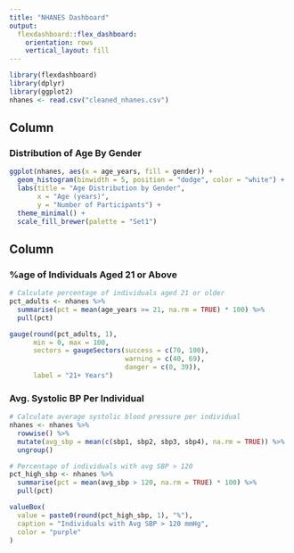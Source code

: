 ---
title: "NHANES Dashboard"
output: 
  flexdashboard::flex_dashboard:
    orientation: rows
    vertical_layout: fill
---

```{r setup, include=FALSE}
library(flexdashboard)
library(dplyr)
library(ggplot2)
nhanes <- read.csv("cleaned_nhanes.csv")
```

Column {data-width=650}
-----------------------------------------------------------------------

### Distribution of Age By Gender

```{r, fig.width=15}
ggplot(nhanes, aes(x = age_years, fill = gender)) +
  geom_histogram(binwidth = 5, position = "dodge", color = "white") +
  labs(title = "Age Distribution by Gender",
       x = "Age (years)", 
       y = "Number of Participants") +
  theme_minimal() +
  scale_fill_brewer(palette = "Set1")
```

Column {data-width=350}
-----------------------------------------------------------------------

### %age of Individuals Aged 21 or Above

```{r}
# Calculate percentage of individuals aged 21 or older
pct_adults <- nhanes %>%
  summarise(pct = mean(age_years >= 21, na.rm = TRUE) * 100) %>%
  pull(pct)

gauge(round(pct_adults, 1),
      min = 0, max = 100, 
      sectors = gaugeSectors(success = c(70, 100),
                             warning = c(40, 69),
                             danger = c(0, 39)),
      label = "21+ Years")
```

### Avg. Systolic BP Per Individual

```{r}
# Calculate average systolic blood pressure per individual
nhanes <- nhanes %>%
  rowwise() %>%
  mutate(avg_sbp = mean(c(sbp1, sbp2, sbp3, sbp4), na.rm = TRUE)) %>%
  ungroup()

# Percentage of individuals with avg SBP > 120
pct_high_sbp <- nhanes %>%
  summarise(pct = mean(avg_sbp > 120, na.rm = TRUE) * 100) %>%
  pull(pct)

valueBox(
  value = paste0(round(pct_high_sbp, 1), "%"),
  caption = "Individuals with Avg SBP > 120 mmHg",
  color = "purple"
)
```

